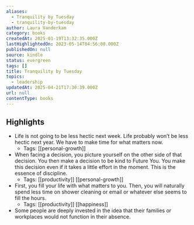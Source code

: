 ```yaml
---
aliases:
  - Tranquility by Tuesday
  - tranquility-by-tuesday
author: Laura Vanderkam
category: books
createdAt: 2025-01-19T13:32:35.000Z
lastHighlightedOn: 2023-05-14T04:56:00.000Z
publishedOn: null
source: kindle
status: evergreen
tags: []
title: Tranquility by Tuesday
topics:
  - leadership
updatedAt: 2025-04-21T17:30:39.000Z
url: null
contentType: books
---
```

## Highlights

- Life is not going to be less hectic next week. Life probably won’t be less hectic next year. We have to make time for what matters now.
  - Tags: [[personal-growth]]
- When facing a decision, you picture yourself on the other side of that decision. You then make a decision to be kind to Future You. You make this decision even if it takes a little effort in the moment. This is the essence of discipline.
  - Tags: [[productivity]] [[personal-growth]]
- First, you fill your life with what matters to you. Then, you will naturally spend less time on shower cleaning or email or whatever else seems to fill the hours.
  - Tags: [[productivity]] [[happiness]]
- Some people are deeply invested in the idea that their families or workplaces would not function in their absence.
